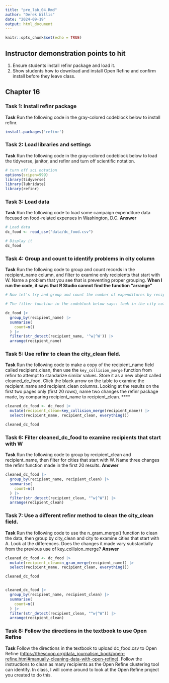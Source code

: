 ```yaml
---
title: "pre_lab_04.Rmd"
author: "Derek Willis"
date: "2024-09-19"
output: html_document
---
```


```r
knitr::opts_chunk$set(echo = TRUE)
```

## Instructor demonstration points to hit

1.  Ensure students install refinr package and load it.
2.  Show students how to download and install Open Refine and confirm install before they leave class.

## Chapter 16

### Task 1: Install refinr package

**Task** Run the following code in the gray-colored codeblock below to install refinr.

```r
install.packages('refinr')
```

### Task 2: Load libraries and settings

**Task** Run the following code in the gray-colored codeblock below to load the tidyverse, janitor, and refinr and turn off scientific notation.

```r
# turn off sci notation
options(scipen=999)
library(tidyverse)
library(lubridate)
library(refinr)
```

### Task 3: Load data

**Task** Run the following code to load some campaign expenditure data focused on food-related expenses in Washington, D.C. **Answer**

```r
# Load data
dc_food <- read_csv("data/dc_food.csv")

# Display it
dc_food

```

### Task 4: Group and count to identify problems in city column

**Task** Run the following code to group and count records in the recipient_name column, and filter to examine only recipients that start with W. Name a problem that you see that is preventing proper grouping. **When I run the code, it says that R Studio cannot find the function "arrange"**

```r
# Now let's try and group and count the number of expenditures by recipient. To make it a bit more manageable, let's use another string function from `stringr` and filter for recipients that start with the uppercase "W" or lowercase "w" using the function `str_detect()` with a regular expression.  

# The filter function in the codeblock below says: look in the city column, and pluck out any value that starts with (the "^" symbol means "starts with") a lowercase "w" OR (the vertical "|", called a pipe, means OR) an uppercase "W". 

dc_food |>
  group_by(recipient_name) |>
  summarise(
    count=n()
  ) |>
  filter(str_detect(recipient_name, '^w|^W')) |> 
  arrange(recipient_name)
```

### Task 5: Use refinr to clean the city_clean field.

**Task** Run the following code to make a copy of the recipient_name field called recipient_clean, then use the `key_collision_merge` function from refinr to attempt to standarize similar values. Store it as a new object called cleaned_dc_food. Click the black arrow on the table to examine the recipient_name and recipient_clean columns. Looking at the results on the first two pages only (first 20 rows), name two changes the refinr package made, by comparing recipient_name to recipient_clean. ****

```r
cleaned_dc_food <- dc_food |>
  mutate(recipient_clean=key_collision_merge(recipient_name)) |>
  select(recipient_name, recipient_clean, everything())

cleaned_dc_food

```

### Task 6: Filter cleaned_dc_food to examine recipients that start with W

**Task** Run the following code to group by recipient_clean and recipient_name, then filter for cities that start with W. Name three changes the refinr function made in the first 20 results. **Answer**

```r
cleaned_dc_food |>
  group_by(recipient_name, recipient_clean) |>
  summarise(
    count=n()
  ) |>
  filter(str_detect(recipient_clean, "^w|^W")) |>
  arrange(recipient_clean)
```

### Task 7: Use a different refinr method to clean the city_clean field.

**Task** Run the following code to use the n_gram_merge() function to clean the data, then group by city_clean and city to examine cities that start with A. Look at the differences. Does the changes it made vary substantially from the previous use of key_collision_merge? **Answer**

```r
cleaned_dc_food <- dc_food |>
  mutate(recipient_clean=n_gram_merge(recipient_name)) |>
  select(recipient_name, recipient_clean, everything())

cleaned_dc_food


cleaned_dc_food |>
  group_by(recipient_name, recipient_clean) |>
  summarise(
    count=n()
  ) |>
  filter(str_detect(recipient_clean, "^w|^W")) |>
  arrange(recipient_clean)


```

### Task 8: Follow the directions in the textbook to use Open Refine

**Task** Follow the directions in the textbook to upload dc_food.csv to Open Refine (<https://thescoop.org/data_journalism_book/open-refine.html#manually-cleaning-data-with-open-refine>). Follow the instructions to clean as many recipients as the Open Refine clustering tool can identify. In class, I will come around to look at the Open Refine project you created to do this.
